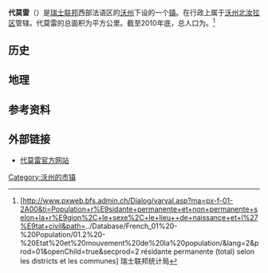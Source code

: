 {{瑞士市镇信息框
 | 市镇名称= 代莫雷
 | 原文名称             = {{lang|fr|Démoret}}
 | 图片                = 
 | 纹章 = Démoret-coat of arms.svg
 | 语言                   = [[法语|法语]]
 | 所属州               = 沃州
 | iso-code-region = 
 | 所属区               = [[沃州北汝拉区|沃州北汝拉区]]
 | lat_d=46|lat_m=45|lat_NS=N|long_d=6|long_m=45|long_EW=E
 | 邮政编码        = 1415
 | 市镇代码        = 5912
 | 面积                 = {{smn|4.27|5|100}}
 | 平均海拔        =  730
 | 人口               = {{smn|128|6}}
 | 主页  = www.demoret.ch
 | 市镇长           = Jean-Paul Vulliemin
 | 相邻市镇             = 
 | 友好城市             = 
|地图文件             = Karte Gemeinde Démoret 2012.png
|}}
'''代莫雷'''（{{lang-fr|Démoret}}）是[[瑞士联邦|瑞士联邦]]西部法语区的[[沃州|沃州]]下设的一个[[瑞士市镇|镇]]。在行政上属于[[沃州北汝拉区|沃州北汝拉区]]管辖。代莫雷的总面积为{{smn|4.27|5|100}}平方公里。截至2010年底，总人口为{{smn|128|6}}。<ref>{{fr}}[http://www.pxweb.bfs.admin.ch/Dialog/varval.asp?ma=px-f-01-2A00&ti=Population+r%E9sidante+permanente+et+non+permanente+selon+la+r%E9gion%2C+le+sexe%2C+le+lieu++de+naissance+et+l%27%E9tat+civil&path=../Database/French_01%20-%20Population/01.2%20-%20Etat%20et%20mouvement%20de%20la%20population/&lang=2&prod=01&openChild=true&secprod=2 résidante permanente (total) selon les districts et les communes] {{Wayback|url=http://www.pxweb.bfs.admin.ch/Dialog/varval.asp?ma=px-f-01-2A00&ti=Population+r%E9sidante+permanente+et+non+permanente+selon+la+r%E9gion%2C+le+sexe%2C+le+lieu++de+naissance+et+l%27%E9tat+civil&path=..%2FDatabase%2FFrench_01%20-%20Population%2F01.2%20-%20Etat%20et%20mouvement%20de%20la%20population%2F&lang=2&prod=01&openChild=true&secprod=2 |date=20150102165023 }} 瑞士联邦统计局</ref>

==历史==

==地理==

==参考资料==
{{reflist}}

==外部链接==
*{{fr}}[http://www.demoret.ch 代莫雷官方网站]{{Wayback|url=http://www.demoret.ch/ |date=20170605203603 }}

{{DEFAULTSORT:Démoret}}
{{沃州北汝拉区行政区划}}
[[Category:沃州的市镇|Category:沃州的市镇]]